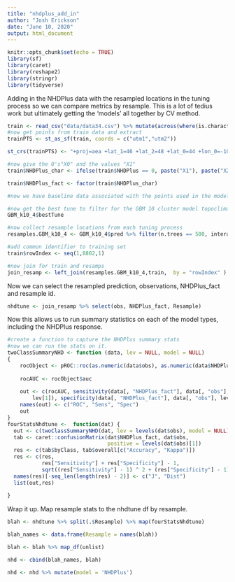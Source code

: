 ```yaml
---
title: "nhdplus_add_in"
author: "Josh Erickson"
date: "June 10, 2020"
output: html_document
---
```


```r
knitr::opts_chunk$set(echo = TRUE)
library(sf)
library(caret)
library(reshape2)
library(stringr)
library(tidyverse)
```

Adding in the NHDPlus data with the resampled locations in the tuning process so we can compare metrics by resample. This is a lot of tedius work but ultimately getting the 'models' all together by CV method.


```r

train <- read_csv("data/data34.csv") %>% mutate(across(where(is.character), factor))
#now get points from train data and extract
trainPTS <- st_as_sf(train, coords = c("utm1","utm2"))

st_crs(trainPTS) <- "+proj=aea +lat_1=46 +lat_2=48 +lat_0=44 +lon_0=-109.5 +x_0=600000 +y_0=0 +datum=NAD83 +units=m +no_defs +ellps=GRS80 +towgs84=0,0,0"

#now give the 0's"X0" and the values "X1"
train$NHDPlus_char <- ifelse(train$NHDPlus == 0, paste("X1"), paste("X2"))

train$NHDPlus_fact <- factor(train$NHDPlus_char)

#now we have baseline data associated with the points used in the models

#now get the best tune to filter for the GBM 10 cluster model topoclimatic 
GBM_k10_4$bestTune

```

```r

#now collect resample locations from each tuning process
resamples.GBM_k10_4 <- GBM_k10_4$pred %>% filter(n.trees == 500, interaction.depth == 2, shrinkage == 0.05, n.minobsinnode == 25)  

#add common identifier to training set
train$rowIndex <- seq(1,8802,1)

#now join for train and resamps
join_resamp <- left_join(resamples.GBM_k10_4,train,  by = "rowIndex" )

```

Now we can select the resampled prediction, observations, NHDPlus_fact and resample id.

```r
nhdtune <- join_resamp %>% select(obs, NHDPlus_fact, Resample)

```

Now this allows us to run summary statistics on each of the model types, including the NHDPlus response.

```r
#create a function to capture the NHDPlus summary stats
#now we can run the stats on it.
twoClassSummaryNHD <- function (data, lev = NULL, model = NULL) 
{
    rocObject <- pROC::roc(as.numeric(data$obs), as.numeric(data$NHDPlus_fact))
    
    rocAUC <- rocObject$auc
    
    out <- c(rocAUC, sensitivity(data[, "NHDPlus_fact"], data[, "obs"], 
        lev[1]), specificity(data[, "NHDPlus_fact"], data[, "obs"], lev[2]))
    names(out) <- c("ROC", "Sens", "Spec")
    out
}
fourStatsNhdtune <-  function(dat) {
  out <- c(twoClassSummaryNHD(dat, lev = levels(dat$obs), model = NULL))
  tab <- caret::confusionMatrix(dat$NHDPlus_fact, dat$obs,
                                positive = levels(dat$obs)[1])
  res <- c(tab$byClass, tab$overall[c("Accuracy", "Kappa")])
  res <- c(res,
           res["Sensitivity"] + res["Specificity"] - 1,
           sqrt((res["Sensitivity"] - 1) ^ 2 + (res["Specificity"] - 1) ^ 2))
  names(res)[-seq_len(length(res) - 2)] <- c("J", "Dist")
  list(out,res)
  
}
```

Wrap it up. Map resample stats to the nhdtune df by resample.

```r


blah <- nhdtune %>% split(.$Resample) %>% map(fourStatsNhdtune)

blah_names <- data.frame(Resample = names(blah))

blah <- blah %>% map_df(unlist)

nhd <- cbind(blah_names, blah)

nhd <- nhd %>% mutate(model = 'NHDPlus')

```





